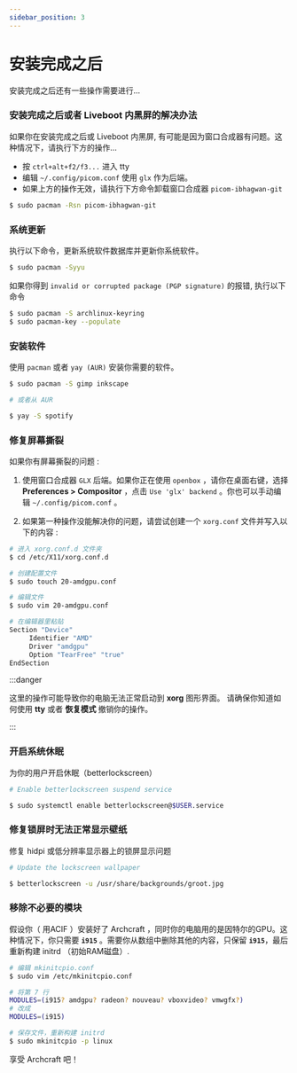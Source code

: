```yaml
---
sidebar_position: 3
---
```


# 安装完成之后

安装完成之后还有一些操作需要进行...

### 安装完成之后或者 Liveboot 内黑屏的解决办法
如果你在安装完成之后或 Liveboot 内黑屏, 有可能是因为窗口合成器有问题。这种情况下，请执行下方的操作...
- 按 `ctrl+alt+f2/f3...` 进入 tty
- 编辑 `~/.config/picom.conf` 使用 `glx` 作为后端。
- 如果上方的操作无效，请执行下方命令卸载窗口合成器 `picom-ibhagwan-git`
```bash
$ sudo pacman -Rsn picom-ibhagwan-git
```

### 系统更新
执行以下命令，更新系统软件数据库并更新你系统软件。
```bash
$ sudo pacman -Syyu
```

如果你得到 `invalid or corrupted package (PGP signature)` 的报错, 执行以下命令

```bash
$ sudo pacman -S archlinux-keyring
$ sudo pacman-key --populate
```

### 安装软件
使用 ` pacman ` 或者 ` yay (AUR) ` 安装你需要的软件。

```bash
$ sudo pacman -S gimp inkscape

# 或者从 AUR

$ yay -S spotify		
```

### 修复屏幕撕裂
如果你有屏幕撕裂的问题 :

1. 使用窗口合成器 `GLX` 后端。如果你正在使用 `openbox` ，请你在桌面右键，选择 **Preferences > Compositor** ，点击 `Use 'glx' backend` 。你也可以手动编辑 `~/.config/picom.conf` 。

1. 如果第一种操作没能解决你的问题，请尝试创建一个 `xorg.conf` 文件并写入以下的内容 :

```bash
# 进入 xorg.conf.d 文件夹
$ cd /etc/X11/xorg.conf.d

# 创建配置文件
$ sudo touch 20-amdgpu.conf

# 编辑文件
$ sudo vim 20-amdgpu.conf

# 在编辑器里粘贴
Section "Device"
     Identifier "AMD"
     Driver "amdgpu"
     Option "TearFree" "true"
EndSection						
```
:::danger

这里的操作可能导致你的电脑无法正常启动到 **xorg** 图形界面。 请确保你知道如何使用 **tty** 或者 **恢复模式** 撤销你的操作。

:::

### 开启系统休眠
为你的用户开启休眠（betterlockscreen）

```bash
# Enable betterlockscreen suspend service

$ sudo systemctl enable betterlockscreen@$USER.service						
```

### 修复锁屏时无法正常显示壁纸
修复 hidpi 或低分辨率显示器上的锁屏显示问题

```bash
# Update the lockscreen wallpaper

$ betterlockscreen -u /usr/share/backgrounds/groot.jpg
```

### 移除不必要的模块
假设你（ 用ACIF ）安装好了 Archcraft ，同时你的电脑用的是因特尔的GPU。这种情况下，你只需要 **`i915`** 。需要你从数组中删除其他的内容，只保留 **`i915`**，最后重新构建 initrd （初始RAM磁盘）.

```bash
# 编辑 mkinitcpio.conf
$ sudo vim /etc/mkinitcpio.conf

# 将第 7 行
MODULES=(i915? amdgpu? radeon? nouveau? vboxvideo? vmwgfx?)
# 改成
MODULES=(i915)

# 保存文件，重新构建 initrd
$ sudo mkinitcpio -p linux						
```

享受 Archcraft 吧！